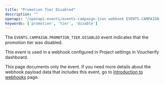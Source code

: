 ```yaml
---
title: "Promotion Tier Disabled"
description: ""
openapi: "/openapi-events/events-campaign.json webhook EVENTS.CAMPAIGN.PROMOTION_TIER.DISABLED"
keywords: ['promotion', 'tier', 'disable']
---
```


The `EVENTS.CAMPAIGN.PROMOTION_TIER.DISABLED` event indicates that the promotion tier was disabled.

This event is used in a webhook configured in Project settings in Voucherify dashboard.

<Note>This page documents only the event. If you need more details about the webhook payload data that includes this event, go to [Introduction to webhooks](/api-reference/introduction-to-webhooks "Introduction to webhooks v2024-01-01") page.</Note>